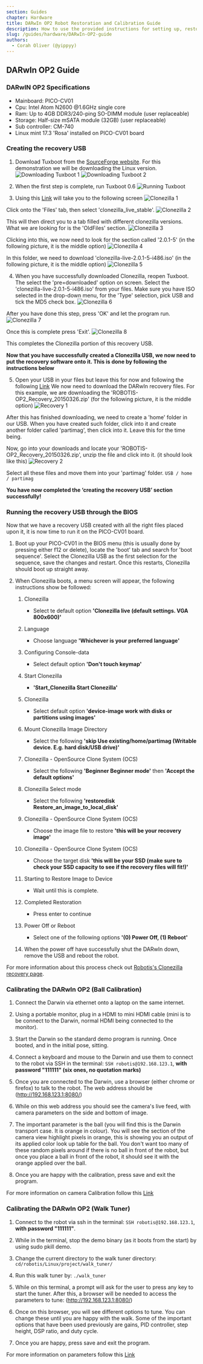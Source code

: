 ```yaml
---
section: Guides
chapter: Hardware
title: DARwIn OP2 Robot Restoration and Calibration Guide
description: How to use the provided instructions for setting up, restoring, and calibrating the DARwIn OP2 robot system.
slug: /guides/hardware/DARwIn-OP2-guide
authors:
  - Corah Oliver (@yippyy)
---
```


## DARwIn OP2 Guide

### DARwIN OP2 Specifications

- Mainboard: PICO-CV01
- Cpu: Intel Atom N2600 @1.6GHz single core
- Ram: Up to 4GB DDR3/240-ping SO-DIMM module (user replaceable)
- Storage: Half-size mSATA module (32GB) (user replaceable)
- Sub controller: CM-740
- Linux mint 17.3 'Rosa' installed on PICO-CV01 board

### Creating the recovery USB

1. Download Tuxboot from the [SourceForge website](https://sourceforge.net/projects/tuxboot/files/0.6/). For this demonstration we will be downloading the Linux version.
   ![Downloading Tuxboot 1](./images/DARwIn_OP2_guide/Tuxboot1.jpg)
   ![Downloading Tuxboot 2](./images/DARwIn_OP2_guide/Tuxboot2.jpg)

2. When the first step is complete, run Tuxboot 0.6
   ![Running Tuxboot](https://emanual.robotis.com/assets/images/platform/op/op_039.jpg 'Photo from Robotis')

3. Using this [Link](https://sourceforge.net/projects/clonezilla/) will take you to the following screen
   ![Clonezilla 1](./images/DARwIn_OP2_guide/Tuxboot4.jpg)

Click onto the 'Files' tab, then select 'clonezilla_live_stable'.
![Clonezilla 2](./images/DARwIn_OP2_guide/Tuxboot8.jpg)

This will then direct you to a tab filled with different clonezilla versions. What we are looking for is the 'OldFiles' section.
![Clonezilla 3](./images/DARwIn_OP2_guide/Tuxboot5.jpg)

Clicking into this, we now need to look for the section called '2.0.1-5' (in the following picture, it is the middle option)
![Clonezilla 4](./images/DARwIn_OP2_guide/Tuxboot6.jpg)

In this folder, we need to download 'clonezilla-live-2.0.1-5-i486.iso' (in the following picture, it is the middle option)
![Clonezilla 5](./images/DARwIn_OP2_guide/Tuxboot7.jpg)

4. When you have successfully downloaded Clonezilla, reopen Tuxboot. The select the 'pre=downloaded' option on screen.
   Select the 'clonezilla-live-2.0.1-5-i486.iso' from your files. Make sure you have ISO selected in the drop-down menu, for the 'Type' selection, pick USB and tick the MD5 check box.
   ![Clonezilla 6](https://emanual.robotis.com/assets/images/platform/op/op_041.jpg 'Photo from Robotis')

After you have done this step, press 'OK' and let the program run.
![Clonezilla 7](https://emanual.robotis.com/assets/images/platform/op/op_043.jpg 'Photo from Robotis')

Once this is complete press 'Exit'.
![Clonezilla 8](https://emanual.robotis.com/assets/images/platform/op/op_044.jpg 'Photo from Robotis')

This completes the Clonezilla portion of this recovery USB.

**Now that you have successfully created a Clonezilla USB, we now need to put the recovery software onto it. This is done by following the instructions below**

5. Open your USB in your files but leave this for now and following the following [Link](https://sourceforge.net/projects/darwinop/files/Software/Main%20Controller/Recovery%20USB/)
   We now need to download the DARwIn recovery files. For this example, we are downloading the 'ROBOTIS-OP2_Recovery_20150326.zip'
   (for the following picture, it is the middle option)
   ![Recovery 1](./images/DARwIn_OP2_guide/Recovery1.jpg)

After this has finished downloading, we need to create a 'home' folder in our USB. When you have created such folder, click into it and create another folder called 'partimag', then click into it.
Leave this for the time being.

Now, go into your downloads and locate your 'ROBOTIS-OP2_Recovery_20150326.zip', unzip the file and click into it.
(it should look like this)
![Recovery 2](./images/DARwIn_OP2_guide/Recovery2.jpg)

Select all these files and move them into your 'partimag' folder.
`USB / home / partimag`

**You have now completed the ‘creating the recovery USB’ section successfully!**

### Running the recovery USB through the BIOS

Now that we have a recovery USB created with all the right files placed upon it, it is now time to run it on the PICO-CV01 board.

1. Boot up your PICO-CV01 in the BIOS menu (this is usually done by pressing either f12 or delete), locate the 'boot' tab and search for 'boot sequence'.
   Select the Clonezilla USB as the first selection for the sequence, save the changes and restart.
   Once this restarts, Clonezilla should boot up straight away.

2. When Clonezilla boots, a menu screen will appear, the following instructions show be followed:

   1. Clonezilla

      - Select te default option **'Clonezilla live (default settings. VGA 800x600)'**

   2. Language

      - Choose language **'Whichever is your preferred language'**

   3. Configuring Console-data

      - Select default option **'Don't touch keymap'**

   4. Start Clonezilla

      - **'Start_Clonezilla Start Clonezilla'**

   5. Clonezilla

      - Select default option **'device-image work with disks or partitions using images'**

   6. Mount Clonezilla Image Directory

      - Select the following **'skip Use existing/home/partimag (Writable device. E.g. hard disk/USB drive)'**

   7. Clonezilla - OpenSource Clone System (OCS)

      - Select the following **'Beginner Beginner mode'** then **'Accept the default options'**

   8. Clonezilla Select mode

      - Select the following **'restoredisk Restore_an_image_to_local_disk'**

   9. Clonezilla - OpenSource Clone System (OCS)

      - Choose the image file to restore **'this will be your recovery image'**

   10. Clonezilla - OpenSource Clone System (OCS)

       - Choose the target disk **'this will be your SSD (make sure to check your SSD capacity to see if the recovery files will fit!)'**

   11. Starting to Restore Image to Device

       - Wait until this is complete.

   12. Completed Restoration

       - Press enter to continue

   13. Power Off or Reboot

       - Select one of the following options **'(0) Power Off, (1) Reboot'**

   14. When the power off have successfully shut the DARwIn down, remove the USB and reboot the robot.

For more information about this process check out [Robotis's Clonezilla recovery page](https://emanual.robotis.com/docs/en/platform/op/maintenance/).

### Calibrating the DARwIn OP2 (Ball Calibration)

1. Connect the Darwin via ethernet onto a laptop on the same internet.

2. Using a portable monitor, plug in a HDMI to mini HDMI cable (mini is to be connect to the Darwin, normal HDMI being connected to the monitor).

3. Start the Darwin so the standard demo program is running. Once booted, and in the initial pose, sitting.

4. Connect a keyboard and mouse to the Darwin and use them to connect to the robot via SSH in the terminal: `SSH robotis@192.168.123.1`, **with password "111111" (six ones, no quotation marks)**

5. Once you are connected to the Darwin, use a browser (either chrome or firefox) to talk to the robot. The web address should be (http://192.168.123.1:8080/)

6. While on this web address you should see the camera's live feed, with camera parameters on the side and bottom of image.

7. The important parameter is the ball (you will find this is the Darwin transport case. It is orange in colour).
   You will see the section of the camera view highlight pixels in orange, this is showing you an output of its applied color look up table for the ball. You don't want too many of these random
   pixels around if there is no ball in front of the robot, but once you place a ball in front of the robot, it should see it with the orange applied over the ball.

8. Once you are happy with the calibration, press save and exit the program.

For more information on camera Calibration follow this [Link](https://emanual.robotis.com/docs/en/platform/op2/getting_started/#camera-calibration)

### Calibrating the DARwIn OP2 (Walk Tuner)

1. Connect to the robot via ssh in the terminal: `SSH robotis@192.168.123.1`, **with password "111111"**.

2. While in the terminal, stop the demo binary (as it boots from the start) by using sudo pkill demo.

3. Change the current directory to the walk tuner directory: `cd/robotis/Linux/project/walk_tuner/`

4. Run this walk tuner by: `./walk_tuner`

5. While on this terminal, a prompt will ask for the user to press any key to start the tuner. After this, a browser will be needed to access the parameters to tune: (http://192.168.123.1:8080/)

6. Once on this browser, you will see different options to tune. You can change these until you are happy with the walk.
   <Alert>
   Some of the important options that have been used previously are gains, PID controller, step height, DSP ratio, and duty cycle.
   </Alert>

7. Once you are happy, press save and exit the program.

For more information on parameters follow this [Link](https://emanual.robotis.com/docs/en/platform/op/development/)
